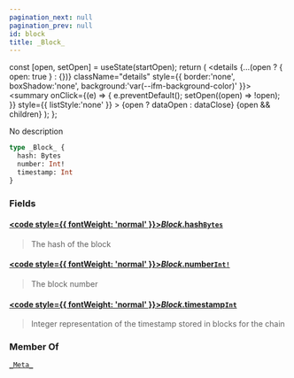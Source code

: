 ```yaml
---
pagination_next: null
pagination_prev: null
id: block
title: _Block_
---
```









  const [open, setOpen] = useState(startOpen);
  return (
    <details {...(open ? { open: true } : {})} className="details" style={{ border:'none', boxShadow:'none', background:'var(--ifm-background-color)' }}>
      <summary
        onClick={(e) => {
          e.preventDefault();
          setOpen((open) => !open);
        }}
        style={{ listStyle:'none' }}
      >
      {open ? dataOpen : dataClose}
      </summary>
      {open && children}
    </details>
  );
};








No description


```graphql
type _Block_ {
  hash: Bytes
  number: Int!
  timestamp: Int
}
```




### Fields

#### [<code style={{ fontWeight: 'normal' }}>_Block_.<b>hash</b></code>](#)<Bullet />[`Bytes`](/subgraph/scalars/bytes) <Badge class="badge badge--secondary" text="scalar"/> 
> 
> 
> The hash of the block
> 

#### [<code style={{ fontWeight: 'normal' }}>_Block_.<b>number</b></code>](#)<Bullet />[`Int!`](/subgraph/scalars/int) <Badge class="badge badge--secondary" text="non-null"/> <Badge class="badge badge--secondary" text="scalar"/> 
> 
> 
> The block number
> 

#### [<code style={{ fontWeight: 'normal' }}>_Block_.<b>timestamp</b></code>](#)<Bullet />[`Int`](/subgraph/scalars/int) <Badge class="badge badge--secondary" text="scalar"/> 
> 
> 
> Integer representation of the timestamp stored in blocks for the chain
> 



### Member Of

[`_Meta_`](/subgraph/objects/meta)  <Badge class="badge badge--secondary" text="object"/>

